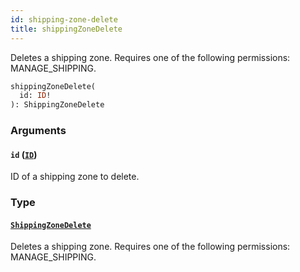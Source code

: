 ```yaml
---
id: shipping-zone-delete
title: shippingZoneDelete
---
```


Deletes a shipping zone. Requires one of the following permissions: MANAGE_SHIPPING.

```graphql
shippingZoneDelete(
  id: ID!
): ShippingZoneDelete
```

### Arguments

#### `id` ([`ID`](../../../developer/api-reference/scalars/id))

ID of a shipping zone to delete.

### Type

#### [`ShippingZoneDelete`](../../../developer/api-reference/objects/shipping-zone-delete)

Deletes a shipping zone. Requires one of the following permissions: MANAGE_SHIPPING.
